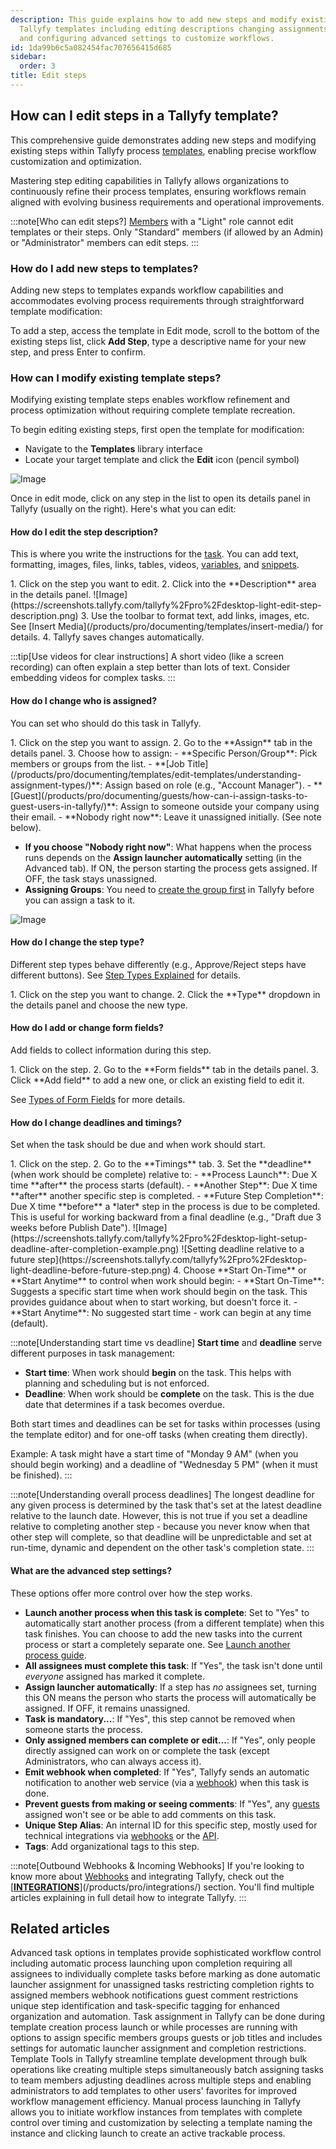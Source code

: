 ```yaml
---
description: This guide explains how to add new steps and modify existing steps in
  Tallyfy templates including editing descriptions changing assignments setting deadlines
  and configuring advanced settings to customize workflows.
id: 1da99b6c5a082454fac707656415d685
sidebar:
  order: 3
title: Edit steps
---
```



## How can I edit steps in a Tallyfy template?

This comprehensive guide demonstrates adding new steps and modifying existing steps within Tallyfy process [templates](/products/pro/documenting/templates/), enabling precise workflow customization and optimization.

Mastering step editing capabilities in Tallyfy allows organizations to continuously refine their process templates, ensuring workflows remain aligned with evolving business requirements and operational improvements.

:::note[Who can edit steps?]
[Members](/products/pro/documenting/members/) with a "Light" role cannot edit templates or their steps. Only "Standard" members (if allowed by an Admin) or "Administrator" members can edit steps.
:::

### How do I add new steps to templates?

Adding new steps to templates expands workflow capabilities and accommodates evolving process requirements through straightforward template modification:

To add a step, access the template in Edit mode, scroll to the bottom of the existing steps list, click **Add Step**, type a descriptive name for your new step, and press Enter to confirm.


### How can I modify existing template steps?

Modifying existing template steps enables workflow refinement and process optimization without requiring complete template recreation.

To begin editing existing steps, first open the template for modification:
- Navigate to the **Templates** library interface
- Locate your target template and click the **Edit** icon (pencil symbol)

![Image](https://screenshots.tallyfy.com/tallyfy%2Fpro%2Fdesktop-light-open-edit-mode-template.png)

Once in edit mode, click on any step in the list to open its details panel in Tallyfy (usually on the right). Here's what you can edit:

#### How do I edit the step description?
This is where you write the instructions for the [task](/products/pro/tracking-and-tasks/tasks/). You can add text, formatting, images, files, links, tables, videos, [variables](/products/pro/documenting/templates/variables/), and [snippets](/products/pro/documenting/templates/snippets/).

<Steps>
1. Click on the step you want to edit.
2. Click into the **Description** area in the details panel.
   ![Image](https://screenshots.tallyfy.com/tallyfy%2Fpro%2Fdesktop-light-edit-step-description.png)
3. Use the toolbar to format text, add links, images, etc. See [Insert Media](/products/pro/documenting/templates/insert-media/) for details.
4. Tallyfy saves changes automatically.
</Steps>

:::tip[Use videos for clear instructions]
A short video (like a screen recording) can often explain a step better than lots of text. Consider embedding videos for complex tasks.
:::

#### How do I change who is assigned?
You can set who should do this task in Tallyfy.

<Steps>
1. Click on the step you want to assign.
2. Go to the **Assign** tab in the details panel.
3. Choose how to assign:
    - **Specific Person/Group**: Pick members or groups from the list.
    - **[Job Title](/products/pro/documenting/templates/edit-templates/understanding-assignment-types/)**: Assign based on role (e.g., "Account Manager").
    - **[Guest](/products/pro/documenting/guests/how-can-i-assign-tasks-to-guest-users-in-tallyfy/)**: Assign to someone outside your company using their email.
    - **Nobody right now**: Leave it unassigned initially. (See note below).
</Steps>

*   **If you choose "Nobody right now"**: What happens when the process runs depends on the **Assign launcher automatically** setting (in the Advanced tab). If ON, the person starting the process gets assigned. If OFF, the task stays unassigned.
*   **Assigning Groups**: You need to [create the group first](/products/pro/documenting/groups/how-to-manage-groups-and-assign-tasks-in-tallyfy/) in Tallyfy before you can assign a task to it.

![Image](https://screenshots.tallyfy.com/tallyfy%2Fpro%2Fdesktop-light-assign-a-task-to-somebody.png)

#### How do I change the step type?
Different step types behave differently (e.g., Approve/Reject steps have different buttons). See [Step Types Explained](/products/pro/tracking-and-tasks/tasks/what-types-of-tasks-can-i-create-with-tallyfy/) for details.

<Steps>
1. Click on the step you want to change.
2. Click the **Type** dropdown in the details panel and choose the new type.
</Steps>

#### How do I add or change form fields?
Add fields to collect information during this step.

<Steps>
1. Click on the step.
2. Go to the **Form fields** tab in the details panel.
3. Click **Add field** to add a new one, or click an existing field to edit it.
</Steps>

See [Types of Form Fields](/products/pro/tracking-and-tasks/tasks/what-are-form-fields-in-tallyfy/) for more details.

#### How do I change deadlines and timings?
Set when the task should be due and when work should start.

<Steps>
1. Click on the step.
2. Go to the **Timings** tab.
3. Set the **deadline** (when work should be complete) relative to:
    - **Process Launch**: Due X time **after** the process starts (default).
    - **Another Step**: Due X time **after** another specific step is completed.
    - **Future Step Completion**: Due X time **before** a *later* step in the process is due to be completed. This is useful for working backward from a final deadline (e.g., "Draft due 3 weeks before Publish Date").
   ![Image](https://screenshots.tallyfy.com/tallyfy%2Fpro%2Fdesktop-light-setup-deadline-after-completion-example.png)
   ![Setting deadline relative to a future step](https://screenshots.tallyfy.com/tallyfy%2Fpro%2Fdesktop-light-deadline-before-future-step.png)
4. Choose **Start On-Time** or **Start Anytime** to control when work should begin:
    - **Start On-Time**: Suggests a specific start time when work should begin on the task. This provides guidance about when to start working, but doesn't force it.
    - **Start Anytime**: No suggested start time - work can begin at any time (default).
</Steps>

:::note[Understanding start time vs deadline]
**Start time** and **deadline** serve different purposes in task management:

- **Start time**: When work should **begin** on the task. This helps with planning and scheduling but is not enforced.
- **Deadline**: When work should be **complete** on the task. This is the due date that determines if a task becomes overdue.

Both start times and deadlines can be set for tasks within processes (using the template editor) and for one-off tasks (when creating them directly).

Example: A task might have a start time of "Monday 9 AM" (when you should begin working) and a deadline of "Wednesday 5 PM" (when it must be finished).
:::

:::note[Understanding overall process deadlines]
The longest deadline for any given process is determined by the task that's set at the latest deadline relative to the launch date. However, this is not true if you set a deadline relative to completing another step - because you never know when that other step will complete, so that deadline will be unpredictable and set at run-time, dynamic and dependent on the other task's completion state.
:::

#### What are the advanced step settings?
These options offer more control over how the step works.

- **Launch another process when this task is complete**: Set to "Yes" to automatically start another process (from a different template) when this task finishes. You can choose to add the new tasks into the current process or start a completely separate one. See [Launch another process guide](/products/pro/launching/launch-process-when-task-is-completed/).
- **All assignees must complete this task**: If "Yes", the task isn't done until *everyone* assigned has marked it complete.
- **Assign launcher automatically**: If a step has *no* assignees set, turning this ON means the person who starts the process will automatically be assigned. If OFF, it remains unassigned.
- **Task is mandatory...**: If "Yes", this step cannot be removed when someone starts the process.
- **Only assigned members can complete or edit...**: If "Yes", only people directly assigned can work on or complete the task (except Administrators, who can always access it).
- **Emit webhook when completed**: If "Yes", Tallyfy sends an automatic notification to another web service (via a [webhook](/products/pro/integrations/webhooks/)) when this task is done.
- **Prevent guests from making or seeing comments**: If "Yes", any [guests](/products/pro/documenting/guests/) assigned won't see or be able to add comments on this task.
- **Unique Step Alias**: An internal ID for this specific step, mostly used for technical integrations via [webhooks](/products/pro/integrations/webhooks/) or the [API](/products/pro/integrations/open-api/).
- **Tags**: Add organizational tags to this step.

:::note[Outbound Webhooks & Incoming Webhooks]
If you're looking to know more about [Webhooks](/products/pro/integrations/webhooks/) and integrating Tallyfy, check out the [**[INTEGRATIONS](/products/pro/integrations/)**](/products/pro/integrations/) section. You'll find multiple articles explaining in full detail how to integrate Tallyfy.
:::


## Related articles
<CardGrid>
<LinkTitleCard header="<b>Tasks > Advanced tab</b>" href="/products/pro/tracking-and-tasks/tasks/how-can-i-utilize-tallyfys-advanced-tab-features/" > Advanced task options in templates provide sophisticated workflow control including automatic process launching upon completion requiring all assignees to individually complete tasks before marking as done automatic launcher assignment for unassigned tasks restricting completion rights to assigned members webhook notifications guest comment restrictions unique step identification and task-specific tagging for enhanced organization and automation. </LinkTitleCard>
<LinkTitleCard header="<b>Edit Task > Assign members or guests after launching</b>" href="/products/pro/tracking-and-tasks/tasks/edit-task/how-can-i-assign-members-to-tasks-in-tallyfy/" > Task assignment in Tallyfy can be done during template creation process launch or while processes are running with options to assign specific members groups guests or job titles and includes settings for automatic launcher assignment and completion restrictions. </LinkTitleCard>
<LinkTitleCard header="<b>Templates > Template Tools</b>" href="/products/pro/documenting/templates/how-can-power-tools-enhance-my-tallyfy-experience/" > Template Tools in Tallyfy streamline template development through bulk operations like creating multiple steps simultaneously batch assigning tasks to team members adjusting deadlines across multiple steps and enabling administrators to add templates to other users' favorites for improved workflow management efficiency. </LinkTitleCard>
<LinkTitleCard header="<b>Launching > Launch manually</b>" href="/products/pro/launching/how-can-i-launch-a-process-in-tallyfy/" > Manual process launching in Tallyfy allows you to initiate workflow instances from templates with complete control over timing and customization by selecting a template naming the instance and clicking launch to create an active trackable process. </LinkTitleCard>
</CardGrid>